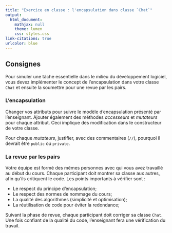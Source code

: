 ```yaml
---
title: "Exercice en classe : l'encapsulation dans classe `Chat`"
output:
  html_document:
    mathjax: null
    theme: lumen
    css: styles.css
link-citations: true
urlcolor: blue
---
```


## Consignes
Pour simuler une tâche essentielle dans le milieu du développement logiciel, vous devez implémenter le concept de l'encapsulation dans votre classe `Chat` et ensuite la soumettre pour une revue par les pairs.

### L'encapsulation
Changer vos attributs pour suivre le modèle d'encapsulation présenté par l'enseignant. Ajouter également des méthodes _accesseurs_ et _mutateurs_ pour chaque attribut. Ceci implique des modification dans le constructeur de votre classe.

Pour chaque _mutateurs_, justifier, avec des commentaires (`//`), pourquoi il devrait être `public` ou `private`.

### La revue par les pairs
Votre équipe est formé des mêmes personnes avec qui vous avez travaillé au début du cours. Chaque participant doit montrer sa classe aux autres, afin qu'ils critiquent le code. Les points importants à vérifier sont :

* Le respect du principe d'encapsulation;
* Le respect des normes de nommage du cours;
* La qualité des algorithmes (simplicité et optimisation);
* La réutilisation de code pour éviter la redondance;

Suivant la phase de revue, chaque participant doit corriger sa classe `Chat`. Une fois confiant de la qualité du code, l'enseignant fera une vérification du travail.
